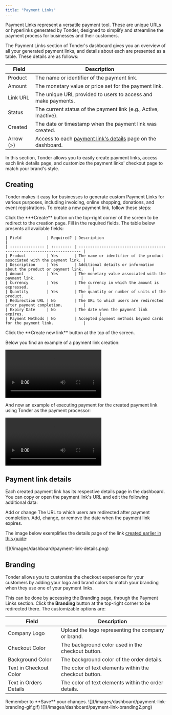 ```yaml
---
title: "Payment Links"
---
```


Payment Links represent a versatile payment tool. These are unique URLs or hyperlinks generated by Tonder, designed to simplify and streamline the payment process for businesses and their customers.

The Payment Links section of Tonder's dashboard gives you an overview of all your generated payment links, and details about each are presented as a table. These details are as follows:

| Field    | Description                                                                           |
| -------- | ------------------------------------------------------------------------------------- |
| Product  | The name or identifier of the payment link.                                           |
| Amount   | The monetary value or price set for the payment link.                                 |
| Link URL | The unique URL provided to users to access and make payments.                         |
| Status   | The current status of the payment link (e.g., Active, Inactive).                      |
| Created  | The date or timestamp when the payment link was created.                              |
| Arrow (>)| Access to each [payment link's details](#payment-link-details) page on the dashboard. |

In this section, Tonder allows you to easily create payment links, access each link details page, and customize the payment links' checkout page to match your brand's style.

## Creating

Tonder makes it easy for businesses to generate custom Payment Links for various purposes, including invoicing, online shopping, donations, and event registrations. To create a new payment link, follow these steps:

<Steps>
  <Step title="Start">
    Click the **+Create** button on the top-right corner of the screen to be redirect to the creation page.
  </Step>
  <Step title="Required fields">
    Fill in the required fields. The table below presents all available fields:

    | Field           | Required? | Description                                                             |
    | --------------- | :-------- | ----------------------------------------------------------------------- |
    | Product         | Yes       | The name or identifier of the product associated with the payment link. |
    | Description     | Yes       | Additional details or information about the product or payment link.    |
    | Amount          | Yes       | The monetary value associated with the payment link.                    |
    | Currency        | Yes       | The currency in which the amount is expressed.                          |
    | Quantity        | Yes       | The quantity or number of units of the product.                         |
    | Redirection URL | No        | The URL to which users are redirected after payment completion.         |
    | Expiry Date     | No        | The date when the payment link expires.                                 |
    | Payment Methods | No        | Accepted payment methods beyond cards for the payment link.             |
  </Step>
  <Step title="Save">
    Click the **Create new link** button at the top of the screen.
  </Step>
</Steps>

Below you find an example of a payment link creation:

<Frame>
  <video autoPlay controls>
    <source src="/videos/1350x800/payment-link-creation.mp4" type="video/mp4"/>
    Your browser does not support the video tag.
  </video>
</Frame>

And now an example of executing payment for the created payment link using Tonder as the payment processor:

<Frame>
  <video autoPlay controls>
    <source src="/videos/1350x800/payment-link-payment.mp4" type="video/mp4"/>
    Your browser does not support the video tag.
  </video>
</Frame>

## Payment link details

Each created payment link has its respective details page in the dashboard. You can copy or open the payment link's URL and edit the following additional data:

<CardGroup cols={2}>
  <Card title="Redirection URL">
    Add or change The URL to which users are redirected after payment completion.
  </Card>
  <Card title="Expiry Date">
    Add, change, or remove the date when the payment link expires.
  </Card>
</CardGroup>

The image below exemplifies the details page of the link [created earlier in this guide](#creating):

<Frame>![](/images/dashboard/payment-link-details.png)</Frame>

## Branding

Tonder allows you to customize the checkout experience for your customers by adding your logo and brand colors to match your branding when they use one of your payment links.

This can be done by accessing the Branding page, through the Payment Links section. Click the **Branding** button at the top-right corner to be redirected there. The customizable options are:

| Field                  | Description                                            |
| ---------------------- | ------------------------------------------------------ |
| Company Logo           | Upload the logo representing the company or brand.     |
| Checkout Color         | The background color used in the checkout button.      |
| Background Color       | The background color of the order details.             |
| Text in Checkout Color | The color of text elements within the checkout button. |
| Text in Orders Details | The color of text elements within the order details.   |

<Note>
  Remember to **Save** your changes.
</Note>

<Tabs>
  <Tab title="Editing" icon="pen-to-square">
    <Frame>![](/images/dashboard/payment-link-branding-gif.gif)</Frame>
  </Tab>
  <Tab title="Result" icon="equals">
    <Frame>![](/images/dashboard/payment-link-branding2.png)</Frame>
  </Tab>
</Tabs>
